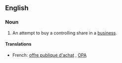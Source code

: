 ==English==
===Noun===
{{en-noun|sg=[[takeover]] [[bid]]}}

# {{UK}} An attempt to buy a controlling share in a [[business]].

====Translations====
*French: [[offre publique d'achat]] {{f}}, [[OPA]] {{f}}